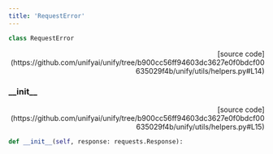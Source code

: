 ```yaml
---
title: 'RequestError'
---
```


```python
class RequestError
```

<p align="right">[source code](https://github.com/unifyai/unify/tree/b900cc56ff94603dc3627e0f0bdcf00635029f4b/unify/utils/helpers.py#L14)</p>



### \_\_init\_\_

<p align="right">[source code](https://github.com/unifyai/unify/tree/b900cc56ff94603dc3627e0f0bdcf00635029f4b/unify/utils/helpers.py#L15)</p>

```python
def __init__(self, response: requests.Response):
```

